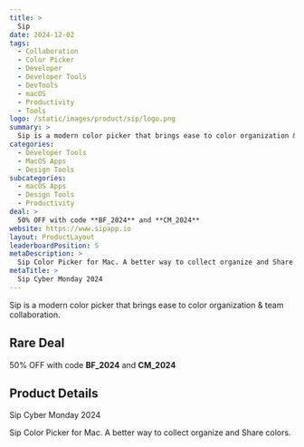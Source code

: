 ```yaml
---
title: >
  Sip
date: 2024-12-02
tags:
  - Collaboration
  - Color Picker
  - Developer
  - Developer Tools
  - DevTools
  - macOS
  - Productivity
  - Tools
logo: /static/images/product/sip/logo.png
summary: >
  Sip is a modern color picker that brings ease to color organization & team collaboration.
categories:
  - Developer Tools
  - MacOS Apps
  - Design Tools
subcategories:
  - macOS Apps
  - Design Tools
  - Productivity
deal: >
  50% OFF with code **BF_2024** and **CM_2024**
website: https://www.sipapp.io
layout: ProductLayout
leaderboardPosition: 5
metaDescription: >
  Sip Color Picker for Mac. A better way to collect organize and Share colors.
metaTitle: >
  Sip Cyber Monday 2024
---
```

Sip is a modern color picker that brings ease to color organization & team collaboration.

## Rare Deal

50% OFF with code **BF_2024** and **CM_2024**

## Product Details

Sip Cyber Monday 2024

Sip Color Picker for Mac. A better way to collect organize and Share colors.
